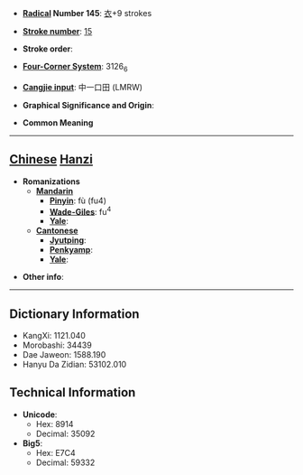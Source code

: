 * '''[[Wiktionary:Chinese radical index| Radical]] Number 145''': [[Wiktionary:Chinese radical index 衣|衣]]+9 strokes

* '''[[Wiktionary:Chinese total strokes index|Stroke number]]''': [[Wiktionary:Chinese total strokes index 15|15]]

* '''Stroke order''': 

* '''[[Wiktionary:Chinese four corner index|Four-Corner System]]''': 3126<sub>6</sub>

* '''[[Wiktionary:Chinese Cangjie index|Cangjie input]]''': 中一口田 (LMRW)

* '''Graphical Significance and Origin''': 

* '''Common Meaning'''

----

== [[Chinese]] [[Hanzi]] ==

* '''Romanizations'''
** '''[[Mandarin]]'''
*** '''[[Pinyin]]''': fù (fu4)
*** '''[[Wade-Giles]]''': fu<sup>4</sup>
*** '''[[Yale]]''': 
** '''[[Cantonese]]'''
*** '''[[Jyutping]]''':
*** '''[[Penkyamp]]''': 
*** '''[[Yale]]''': 

* '''Other info''': 

----

== Dictionary Information ==

* KangXi: 1121.040
* Morobashi: 34439
* Dae Jaweon: 1588.190
* Hanyu Da Zidian: 53102.010

== Technical Information ==

* '''Unicode''':
** Hex: 8914
** Decimal: 35092
* '''Big5''':
** Hex: E7C4
** Decimal: 59332